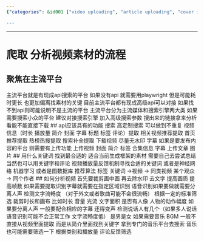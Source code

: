```yaml
---
{"categories": &id001 ["video uploading", "article uploading", "cover images", "introductions", "tags (metadata)", "collection information", "analyzing videos"], "category": "Video Editing", "date": "2022-09-12 14:44:08", "description": "This article covers various aspects of uploading videos and articles, including adding cover images, introductions, tags, and collection information. Additionally, it explains how to analyze videos through cropping and improving quality, find related content using tags, and explore platform-specific API requirements for functions like speech and music separation, subtitle recognition, and download capabilities.", "tags": *id001, "title": "Mastering Video and Article Uploads: Tips for Cover Images, Introductions, Tags, and More"}

---
```


------
# 爬取 分析视频素材的流程
## 聚焦在主流平台
主流平台就是有现成api搜索的平台
如果没有api 就需要用playwright 但是可能耗时更长 也更加偏离找素材的关键
目前主流平台都有现成高级api可以对接 如果找不到api则可能说明不是主流的平台
主流平台分为主流媒体和搜索引擎两大类
如果需要搜索小众的平台 建议对接搜索引擎 加入高级搜索参数 搜出来的链接拿来分析看能不能直接下载
## api应该具有的功能
搜索 高定制搜索 可以做到不重复
视频信息（时长 播放量 简介 封面 字幕 标题 标签 评论）提取
相关视频推荐提取 首页推荐提取
热榜热搜提取 搜索补全提取
下载视频 尽量无水印 字幕
如果是要发布内容的平台 则需要有上传功能
上传视频 封面 简介 标签 合集信息 字幕
上传文章 图片
## 用什么关键词
找到最合适的 适合当前生成框架的素材 需要自己去尝试总结
当然也可以用关键字和评论 视频播放量反馈机制寻找合适的关键词 或者是神经网络 机器学习 或者是图数据库 推荐算法
标签
关键词 ->视频 -> 同类视频
某个观众         -> 同个作者
## 如何分析视频
首先要裁剪画中画 再去除水印 去文字 提高画质 提高帧数 如果需要提取识别字幕就需要在指定区域识别 语音识别如果要做就需要分离人声 检测文字流畅度 （对于外文或者歌曲可能不会很流畅）
根据一定的标准筛选 裁剪时长和画布 比如时长 音量 光流 文字面积 是否有人像 人物的动作幅度
如果要分离人声 一般要配合相应的字幕 还得变声 检测说话人有几个（如果多人说话  语音识别可能不会正常工作 文字流畅度低） 是男是女
如果需要音乐 BGM 一般不直接从视频里面提取 而是从简介里面找到关键字 拿到专门的音乐平台去搜索 音乐也可能需要筛选一下 根据类别和播放量 评论反馈筛选
